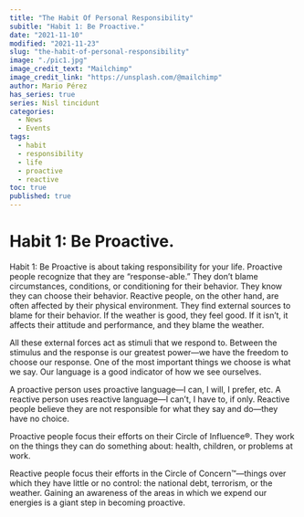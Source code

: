 ```yaml
---
title: "The Habit Of Personal Responsibility"
subitle: "Habit 1: Be Proactive."
date: "2021-11-10"
modified: "2021-11-23"
slug: "the-habit-of-personal-responsibility"
image: "./pic1.jpg"
image_credit_text: "Mailchimp"
image_credit_link: "https://unsplash.com/@mailchimp"
author: Mario Pérez
has_series: true
series: Nisl tincidunt
categories:
  - News
  - Events
tags:
  - habit
  - responsibility
  - life
  - proactive
  - reactive
toc: true
published: true
---
```


# Habit 1: Be Proactive.

Habit 1: Be Proactive is about taking responsibility for your life. Proactive people recognize that they are “response-able.” They don’t blame circumstances, conditions, or conditioning for their behavior. They know they can choose their behavior. Reactive people, on the other hand, are often affected by their physical environment. They find external sources to blame for their behavior. If the weather is good, they feel good. If it isn’t, it affects their attitude and performance, and they blame the weather.

All these external forces act as stimuli that we respond to. Between the stimulus and the response is our greatest power—we have the freedom to choose our response. One of the most important things we choose is what we say. Our language is a good indicator of how we see ourselves.

A proactive person uses proactive language—I can, I will, I prefer, etc. A reactive person uses reactive language—I can’t, I have to, if only. Reactive people believe they are not responsible for what they say and do—they have no choice.

Proactive people focus their efforts on their Circle of Influence®. They work on the things they can do something about: health, children, or problems at work.

Reactive people focus their efforts in the Circle of Concern™—things over which they have little or no control: the national debt, terrorism, or the weather. Gaining an awareness of the areas in which we expend our energies is a giant step in becoming proactive.